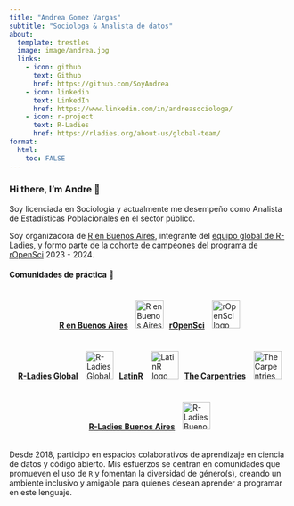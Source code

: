 ```yaml
---
title: "Andrea Gomez Vargas"
subtitle: "Sociologa & Analista de datos"
about:
  template: trestles
  image: image/andrea.jpg
  links:
    - icon: github
      text: Github
      href: https://github.com/SoyAndrea
    - icon: linkedin
      text: LinkedIn
      href: https://www.linkedin.com/in/andreasociologa/
    - icon: r-project
      text: R-Ladies
      href: https://rladies.org/about-us/global-team/
format:
  html:
    toc: FALSE 
---
```


### Hi there, I'm Andre 👋

Soy licenciada en Sociología y actualmente me desempeño como Analista de Estadísticas Poblacionales en el sector público.

Soy organizadora de [R en Buenos Aires](https://renbaires.github.io/), integrante del [equipo global de R-Ladies](https://rladies.org/about-us/global-team/), y formo parte de la [cohorte de campeones del programa de rOpenSci](https://ropensci.org/blog/2024/02/15/champions-program-champions-2024/#andrea-gomez-vargas) 2023 - 2024.

#### Comunidades de práctica 💜

<ul style="list-style-type: none; padding: 0; display: flex; flex-wrap: wrap; justify-content: center;">

<li style="display: flex; justify-content: flex-start; align-items: center; margin: 5px;">

<a href="https://github.com/renbaires"><strong>R en Buenos Aires</strong></a> <img src="https://avatars.githubusercontent.com/u/43609757" alt="R en Buenos Aires logo" style="margin-left: 10px; width: 50px; height: 50px;"/>

</li>

<li style="display: flex; justify-content: flex-start; align-items: center; margin: 5px;">

<a href="https://github.com/ropensci"><strong>rOpenSci</strong></a> <img src="https://avatars.githubusercontent.com/u/1200269?s=200&amp;v=4" alt="rOpenSci logo" style="margin-left: 10px; width: 50px; height: 50px;"/>

</li>

<li style="display: flex; justify-content: flex-start; align-items: center; margin: 5px;">

<a href="https://github.com/rladies"><strong>R-Ladies Global</strong></a> <img src="https://avatars.githubusercontent.com/u/21295846?s=200&amp;v=4" alt="R-Ladies Global logo" style="margin-left: 10px; width: 50px; height: 50px;"/>

</li>

<li style="display: flex; justify-content: flex-start; align-items: center; margin: 5px;">

<a href="https://github.com/LatinR"><strong>LatinR</strong></a> <img src="https://avatars.githubusercontent.com/u/42558048?s=200&amp;v=4" alt="LatinR logo" style="margin-left: 10px; width: 50px; height: 50px;"/>

</li>

<li style="display: flex; justify-content: flex-start; align-items: center; margin: 5px;">

<a href="https://github.com/carpentries"><strong>The Carpentries</strong></a> <img src="https://avatars.githubusercontent.com/u/19267758?s=200&amp;v=4" alt="The Carpentries logo" style="margin-left: 10px; width: 50px; height: 50px;"/>

</li>

<li style="display: flex; justify-content: flex-start; align-items: center; margin: 5px;">

<a href="https://github.com/RLadies-BA"><strong>R-Ladies Buenos Aires</strong></a> <img src="https://avatars.githubusercontent.com/u/38664570?s=200&amp;v=4" alt="R-Ladies Buenos Aires logo" style="margin-left: 10px; width: 50px; height: 50px;"/>

</li>

</ul>

Desde 2018, participo en espacios colaborativos de aprendizaje en ciencia de datos y código abierto. Mis esfuerzos se centran en comunidades que promueven el uso de `R` y fomentan la diversidad de género(s), creando un ambiente inclusivo y amigable para quienes desean aprender a programar en este lenguaje.
